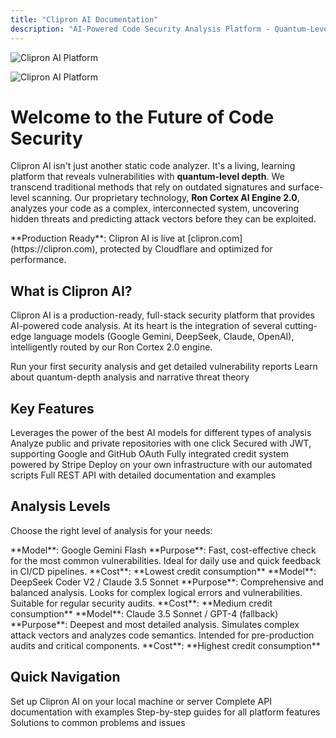 ```yaml
---
title: "Clipron AI Documentation"
description: "AI-Powered Code Security Analysis Platform - Quantum-Level Depth Security Analysis"
---
```


<img
  className="block dark:hidden"
  src="/images/hero-light.png"
  alt="Clipron AI Platform"
/>

<img
  className="hidden dark:block"
  src="/images/hero-dark.png"
  alt="Clipron AI Platform"
/>

# Welcome to the Future of Code Security

Clipron AI isn't just another static code analyzer. It's a living, learning platform that reveals vulnerabilities with **quantum-level depth**. We transcend traditional methods that rely on outdated signatures and surface-level scanning. Our proprietary technology, **Ron Cortex AI Engine 2.0**, analyzes your code as a complex, interconnected system, uncovering hidden threats and predicting attack vectors before they can be exploited.

<Note>
  **Production Ready**: Clipron AI is live at [clipron.com](https://clipron.com), protected by Cloudflare and optimized for performance.
</Note>

## What is Clipron AI?

Clipron AI is a production-ready, full-stack security platform that provides AI-powered code analysis. At its heart is the integration of several cutting-edge language models (Google Gemini, DeepSeek, Claude, OpenAI), intelligently routed by our Ron Cortex 2.0 engine.

<CardGroup cols={2}>
  <Card title="Get Started in 5 Minutes" icon="rocket" href="/quickstart">
    Run your first security analysis and get detailed vulnerability reports
  </Card>
  <Card title="Understanding Our Philosophy" icon="brain" href="/philosophy">
    Learn about quantum-depth analysis and narrative threat theory
  </Card>
</CardGroup>

## Key Features

<CardGroup cols={3}>
  <Card title="Multi-Model AI Engine" icon="cpu" href="/architecture/ron-cortex-engine">
    Leverages the power of the best AI models for different types of analysis
  </Card>
  <Card title="GitHub Integration" icon="github" href="/guides/github-integration">
    Analyze public and private repositories with one click
  </Card>
  <Card title="Complete Authentication" icon="shield-check" href="/api-reference/authentication/overview">
    Secured with JWT, supporting Google and GitHub OAuth
  </Card>
  <Card title="Payment System" icon="credit-card" href="/guides/credits-payments">
    Fully integrated credit system powered by Stripe
  </Card>
  <Card title="Production Deployment" icon="server" href="/deployment/production-deployment">
    Deploy on your own infrastructure with our automated scripts
  </Card>
  <Card title="Comprehensive API" icon="code" href="/api-reference/endpoints/analysis">
    Full REST API with detailed documentation and examples
  </Card>
</CardGroup>

## Analysis Levels

Choose the right level of analysis for your needs:

<AccordionGroup>
  <Accordion title="Ron AI 2 Mini - Quick Scan" icon="zap">
    **Model**: Google Gemini Flash
    **Purpose**: Fast, cost-effective check for the most common vulnerabilities. Ideal for daily use and quick feedback in CI/CD pipelines.
    **Cost**: **Lowest credit consumption**
  </Accordion>

  <Accordion title="Ron AI 2 - Standard Audit" icon="search">
    **Model**: DeepSeek Coder V2 / Claude 3.5 Sonnet
    **Purpose**: Comprehensive and balanced analysis. Looks for complex logical errors and vulnerabilities. Suitable for regular security audits.
    **Cost**: **Medium credit consumption**
  </Accordion>

  <Accordion title="Ron AI 2 Ultra - Deep Audit" icon="microscope">
    **Model**: Claude 3.5 Sonnet / GPT-4 (fallback)
    **Purpose**: Deepest and most detailed analysis. Simulates complex attack vectors and analyzes code semantics. Intended for pre-production audits and critical components.
    **Cost**: **Highest credit consumption**
  </Accordion>
</AccordionGroup>

## Quick Navigation

<CardGroup cols={2}>
  <Card title="Installation Guide" icon="download" href="/deployment/local-development">
    Set up Clipron AI on your local machine or server
  </Card>
  <Card title="API Reference" icon="book-open" href="/api-reference/authentication/overview">
    Complete API documentation with examples
  </Card>
  <Card title="User Guides" icon="user-guide" href="/guides/account-management">
    Step-by-step guides for all platform features
  </Card>
  <Card title="Troubleshooting" icon="wrench" href="/troubleshooting/deployment-issues">
    Solutions to common problems and issues
  </Card>
</CardGroup>
